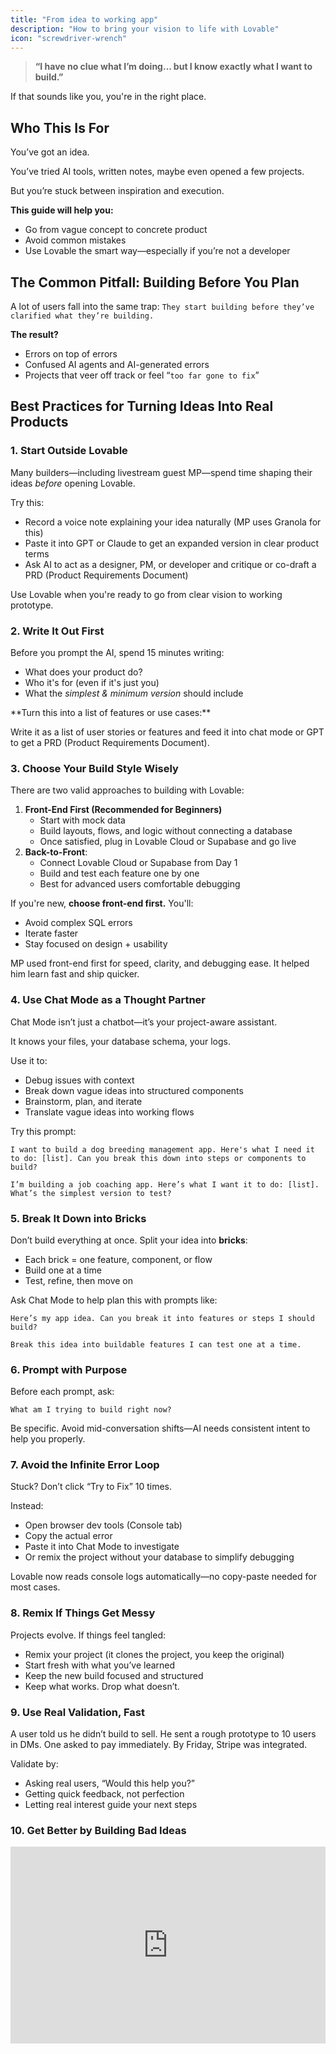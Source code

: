 ```yaml
---
title: "From idea to working app"
description: "How to bring your vision to life with Lovable"
icon: "screwdriver-wrench"
---
```


> **“I have no clue what I’m doing... but I know exactly what I want to build.”**

If that sounds like you, you're in the right place.

## Who This Is For

You’ve got an idea.

You’ve tried AI tools, written notes, maybe even opened a few projects.

But you’re stuck between inspiration and execution.

**This guide will help you:**

- Go from vague concept to concrete product
- Avoid common mistakes
- Use Lovable the smart way—especially if you’re not a developer

## The Common Pitfall: Building Before You Plan

A lot of users fall into the same trap: `They start building before they’ve clarified what they’re building.`

**The result?**

- Errors on top of errors
- Confused AI agents and AI-generated errors
- Projects that veer off track or feel “`too far gone to fix`”

## Best Practices for Turning Ideas Into Real Products

### 1. Start Outside Lovable

Many builders—including livestream guest MP—spend time shaping their ideas _before_ opening Lovable.

Try this:

- Record a voice note explaining your idea naturally (MP uses Granola for this)
- Paste it into GPT or Claude to get an expanded version in clear product terms
- Ask AI to act as a designer, PM, or developer and critique or co-draft a PRD (Product Requirements Document)

Use Lovable when you're ready to go from clear vision to working prototype.

### 2. **Write It Out First**

Before you prompt the AI, spend 15 minutes writing:

- What does your product do?
- Who it's for (even if it's just you)
- What the _simplest & minimum version_ should include

<Tip>
  **Turn this into a list of features or use cases:**

  Write it as a list of user stories or features and feed it into chat mode or GPT to get a PRD (Product Requirements Document).
</Tip>

### 3. Choose Your Build Style Wisely

There are two valid approaches to building with Lovable:

1. **Front-End First (Recommended for Beginners)**
   - Start with mock data
   - Build layouts, flows, and logic without connecting a database
   - Once satisfied, plug in Lovable Cloud or Supabase and go live
2. **Back-to-Front**:
   - Connect Lovable Cloud or Supabase from Day 1
   - Build and test each feature one by one
   - Best for advanced users comfortable debugging

If you're new, **choose front-end first.** You'll:

- Avoid complex SQL errors
- Iterate faster
- Stay focused on design + usability

<Tip>
  MP used front-end first for speed, clarity, and debugging ease. It helped him learn fast and ship quicker.
</Tip>

### 4. Use Chat Mode as a Thought Partner

Chat Mode isn’t just a chatbot—it’s your project-aware assistant.

It knows your files, your database schema, your logs.

Use it to:

- Debug issues with context
- Break down vague ideas into structured components
- Brainstorm, plan, and iterate
- Translate vague ideas into working flows

<Tip>
  Try this prompt:

  ```
  I want to build a dog breeding management app. Here's what I need it to do: [list]. Can you break this down into steps or components to build?
  
  I’m building a job coaching app. Here’s what I want it to do: [list]. What’s the simplest version to test?
  ```
</Tip>

### 5. Break It Down into Bricks

Don’t build everything at once. Split your idea into **bricks**:

- Each brick = one feature, component, or flow
- Build one at a time
- Test, refine, then move on

Ask Chat Mode to help plan this with prompts like:

```
Here’s my app idea. Can you break it into features or steps I should build?
```

```
Break this idea into buildable features I can test one at a time.
```

### 6. **Prompt with Purpose**

Before each prompt, ask:

```
What am I trying to build right now?
```

Be specific. Avoid mid-conversation shifts—AI needs consistent intent to help you properly.

### 7. Avoid the Infinite Error Loop

Stuck? Don’t click “Try to Fix” 10 times.

Instead:

- Open browser dev tools (Console tab)
- Copy the actual error
- Paste it into Chat Mode to investigate
- Or remix the project without your database to simplify debugging

<Tip>
  Lovable now reads console logs automatically—no copy-paste needed for most cases.
</Tip>

### 8. Remix If Things Get Messy

Projects evolve. If things feel tangled:

- Remix your project (it clones the project, you keep the original)
- Start fresh with what you’ve learned
- Keep the new build focused and structured
- Keep what works. Drop what doesn’t.

### 9. **Use Real Validation, Fast**

A user told us he didn’t build to sell. He sent a rough prototype to 10 users in DMs. One asked to pay immediately. By Friday, Stripe was integrated.

Validate by:

- Asking real users, “Would this help you?”
- Getting quick feedback, not perfection
- Letting real interest guide your next steps

### 10. Get Better by Building Bad Ideas

<iframe width="100%" height="315" src="https://www.youtube.com/embed/mwHNw8aeYCI?si=wyWWyPnB7DmC8lR3" title="YouTube video player" frameborder="0" allow="accelerometer; autoplay; clipboard-write; encrypted-media; gyroscope; picture-in-picture; web-share" referrerpolicy="strict-origin-when-cross-origin" allowfullscreen />

[MP](https://www.youtube.com/watch?v=mwHNw8aeYCI&ab_channel=Lovable) built 100+ throwaway projects:

- Message-for-a-stranger app
- 90s nostalgia generator
- AI interview prep tool

Each one helped him test a skill:

- Building UI with no backend
- Adding profanity filters
- Connecting AI APIs
- Managing user flow

<Tip>
  Lesson:

  **Build things that don’t need to exist—so you’re ready when something does.**
</Tip>

## Builder’s Checklist

1. Write your idea in 5-10 bullet points
2. List out core features (use bullets) in an MVP (minimum viable product)
3. Decide: Front-End First or Back-to-Front
4. Use Chat Mode to co-plan and debug
5. Build in bricks: 1 feature at a time
6. Only connect backend when ready
7. Remix if errors pile up
8. Get feedback before going live

## Final Tip: You're the First User

- Design for yourself first.
- Test like your future users would.
- Think like a product designer.

And remember: you’re building something only you could imagine.

> You don’t need to know how to code.\
> You just need a clear idea, a good plan, and a little patience.\
> Lovable will help with the rest.